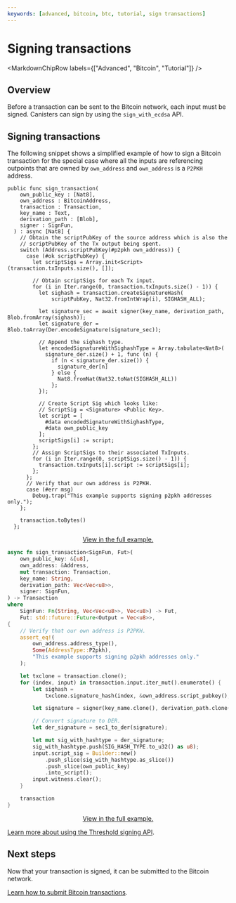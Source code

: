 ```yaml
---
keywords: [advanced, bitcoin, btc, tutorial, sign transactions]
---
```



# Signing transactions

<MarkdownChipRow labels={["Advanced", "Bitcoin", "Tutorial"]} />

## Overview

Before a transaction can be sent to the Bitcoin network, each input must be
signed. Canisters can sign by using the `sign_with_ecdsa` API.

## Signing transactions

The following snippet shows a simplified example of how to sign a Bitcoin transaction for the special case where all the inputs are referencing outpoints that are owned by `own_address` and `own_address` is a `P2PKH` address.

<Tabs groupId="languages">
<TabItem value="motoko" label="Motoko" default>

```motoko
public func sign_transaction(
    own_public_key : [Nat8],
    own_address : BitcoinAddress,
    transaction : Transaction,
    key_name : Text,
    derivation_path : [Blob],
    signer : SignFun,
  ) : async [Nat8] {
    // Obtain the scriptPubKey of the source address which is also the
    // scriptPubKey of the Tx output being spent.
    switch (Address.scriptPubKey(#p2pkh own_address)) {
      case (#ok scriptPubKey) {
        let scriptSigs = Array.init<Script>(transaction.txInputs.size(), []);

        // Obtain scriptSigs for each Tx input.
        for (i in Iter.range(0, transaction.txInputs.size() - 1)) {
          let sighash = transaction.createSignatureHash(
              scriptPubKey, Nat32.fromIntWrap(i), SIGHASH_ALL);

          let signature_sec = await signer(key_name, derivation_path, Blob.fromArray(sighash));
          let signature_der = Blob.toArray(Der.encodeSignature(signature_sec));

          // Append the sighash type.
          let encodedSignatureWithSighashType = Array.tabulate<Nat8>(
            signature_der.size() + 1, func (n) {
              if (n < signature_der.size()) {
                signature_der[n]
              } else {
                Nat8.fromNat(Nat32.toNat(SIGHASH_ALL))
              };
          });

          // Create Script Sig which looks like:
          // ScriptSig = <Signature> <Public Key>.
          let script = [
            #data encodedSignatureWithSighashType,
            #data own_public_key
          ];
          scriptSigs[i] := script;
        };
        // Assign ScriptSigs to their associated TxInputs.
        for (i in Iter.range(0, scriptSigs.size() - 1)) {
          transaction.txInputs[i].script := scriptSigs[i];
        };
      };
      // Verify that our own address is P2PKH.
      case (#err msg)
        Debug.trap("This example supports signing p2pkh addresses only.");
    };

    transaction.toBytes()
  };

```
<a href="https://github.com/dfinity/examples/blob/0f0ca7df352a1b7953d80ac8ec19767deea359db/motoko/basic_bitcoin/src/basic_bitcoin/src/BitcoinWallet.mo#L161">
    <div align="center">View in the full example.</div>
</a>
</TabItem>
<TabItem value="rust" label="Rust" default>

```rust
async fn sign_transaction<SignFun, Fut>(
    own_public_key: &[u8],
    own_address: &Address,
    mut transaction: Transaction,
    key_name: String,
    derivation_path: Vec<Vec<u8>>,
    signer: SignFun,
) -> Transaction
where
    SignFun: Fn(String, Vec<Vec<u8>>, Vec<u8>) -> Fut,
    Fut: std::future::Future<Output = Vec<u8>>,
{
    // Verify that our own address is P2PKH.
    assert_eq!(
        own_address.address_type(),
        Some(AddressType::P2pkh),
        "This example supports signing p2pkh addresses only."
    );

    let txclone = transaction.clone();
    for (index, input) in transaction.input.iter_mut().enumerate() {
        let sighash =
            txclone.signature_hash(index, &own_address.script_pubkey(), SIG_HASH_TYPE.to_u32());

        let signature = signer(key_name.clone(), derivation_path.clone(), sighash.to_vec()).await;

        // Convert signature to DER.
        let der_signature = sec1_to_der(signature);

        let mut sig_with_hashtype = der_signature;
        sig_with_hashtype.push(SIG_HASH_TYPE.to_u32() as u8);
        input.script_sig = Builder::new()
            .push_slice(sig_with_hashtype.as_slice())
            .push_slice(own_public_key)
            .into_script();
        input.witness.clear();
    }

    transaction
}
```
<a href="https://github.com/dfinity/examples/blob/0f0ca7df352a1b7953d80ac8ec19767deea359db/rust/basic_bitcoin/src/basic_bitcoin/src/bitcoin_wallet.rs#L236C1-L275C2">
    <div align="center">View in the full example.</div>
</a>
</TabItem>
</Tabs>

[Learn more about using the Threshold signing API](/docs/current/developer-docs/smart-contracts/encryption/t-ecdsa).

## Next steps

Now that your transaction is signed, it can be submitted to the Bitcoin network.

[Learn how to submit Bitcoin transactions](submit-transactions.mdx).
